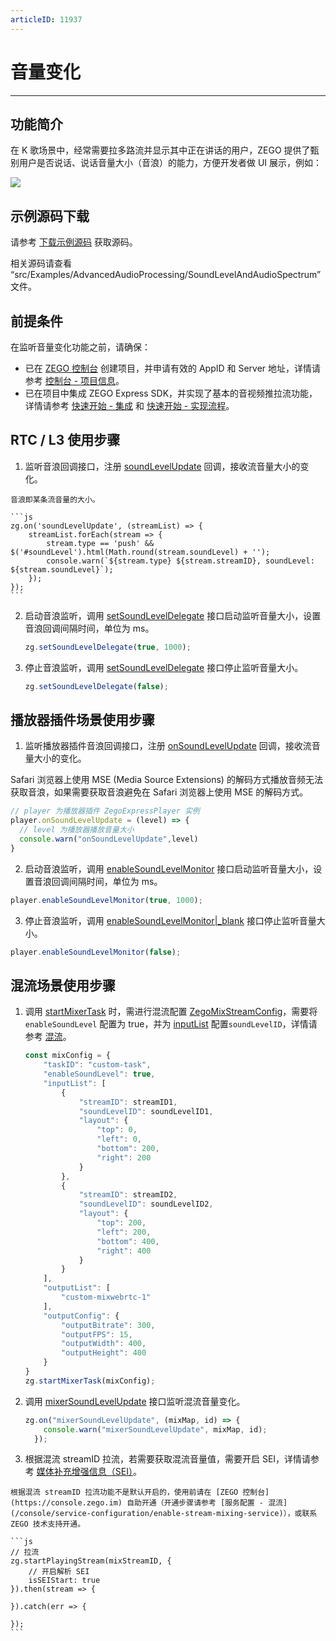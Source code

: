 ```yaml
---
articleID: 11937
---
```

# 音量变化

- - -

## 功能简介

在 K 歌场景中，经常需要拉多路流并显示其中正在讲话的用户，ZEGO 提供了甄别用户是否说话、说话音量大小（音浪）的能力，方便开发者做 UI 展示，例如：

<Frame width="512" height="auto" caption=""><img src="https://storage.zego.im/sdk-doc/Pics/Android/ZegoLiveRoom/SoundLevel.png" /></Frame>

## 示例源码下载

请参考 [下载示例源码](!DownloadDemo/DownloadDemo) 获取源码。

相关源码请查看 “src/Examples/AdvancedAudioProcessing/SoundLevelAndAudioSpectrum” 文件。

## 前提条件

在监听音量变化功能之前，请确保：

- 已在 [ZEGO 控制台](https://console.zego.im) 创建项目，并申请有效的 AppID 和 Server 地址，详情请参考 [控制台 - 项目信息](/console/project-info)。
- 已在项目中集成 ZEGO Express SDK，并实现了基本的音视频推拉流功能，详情请参考 [快速开始 - 集成](!ExpressVideoSDK-Integration/SDK_Integration) 和 [快速开始 - 实现流程](!ExpressVideoSDK-Integration/Solution_Implementation)。


## RTC / L3 使用步骤

1. 监听音浪回调接口，注册 [soundLevelUpdate](@soundLevelUpdate) 回调，接收流音量大小的变化。

<Note title="说明">


    音浪即某条流音量的大小。

</Note>



    ```js
    zg.on('soundLevelUpdate', (streamList) => {
        streamList.forEach(stream => {
            stream.type == 'push' && $('#soundLevel').html(Math.round(stream.soundLevel) + '');
            console.warn(`${stream.type} ${stream.streamID}, soundLevel: ${stream.soundLevel}`);
        });
    });
    ```


2. 启动音浪监听，调用 [setSoundLevelDelegate](@setSoundLevelDelegate) 接口启动监听音量大小，设置音浪回调间隔时间，单位为 ms。

    ```javascript
    zg.setSoundLevelDelegate(true, 1000);
    ```

3. 停止音浪监听，调用 [setSoundLevelDelegate](@setSoundLevelDelegate) 接口停止监听音量大小。

    ```javascript
    zg.setSoundLevelDelegate(false);
    ```

## 播放器插件场景使用步骤

1. 监听播放器插件音浪回调接口，注册 [onSoundLevelUpdate](@onSoundLevelUpdate) 回调，接收流音量大小的变化。

<Warning title="注意">

Safari 浏览器上使用 MSE (Media Source Extensions) 的解码方式播放音频无法获取音浪，如果需要获取音浪避免在 Safari 浏览器上使用 MSE 的解码方式。

</Warning>

```js
// player 为播放器插件 ZegoExpressPlayer 实例
player.onSoundLevelUpdate = (level) => {
  // level 为播放器播放音量大小
  console.warn("onSoundLevelUpdate",level)
}
```

2. 启动音浪监听，调用 [enableSoundLevelMonitor](@enableSoundLevelMonitor) 接口启动监听音量大小，设置音浪回调间隔时间，单位为 ms。

```js
player.enableSoundLevelMonitor(true, 1000);
```

3. 停止音浪监听，调用 [enableSoundLevelMonitor|_blank](@enableSoundLevelMonitor) 接口停止监听音量大小。

```js
player.enableSoundLevelMonitor(false);
```

## 混流场景使用步骤

1. 调用 [startMixerTask](@startMixerTask) 时，需进行混流配置 [ZegoMixStreamConfig](@-ZegoMixStreamConfig)，需要将 `enableSoundLevel` 配置为 true，并为 [inputList](@inputList) 配置`soundLevelID`，详情请参考 [混流](!Other_Functions/Mixer)。
    ```js
    const mixConfig = {
        "taskID": "custom-task",
        "enableSoundLevel": true,
        "inputList": [
            {
                "streamID": streamID1,
                "soundLevelID": soundLevelID1,
                "layout": {
                    "top": 0,
                    "left": 0,
                    "bottom": 200,
                    "right": 200
                }
            },
            {
                "streamID": streamID2,
                "soundLevelID": soundLevelID2,
                "layout": {
                    "top": 200,
                    "left": 200,
                    "bottom": 400,
                    "right": 400
                }
            }
        ],
        "outputList": [
            "custom-mixwebrtc-1"
        ],
        "outputConfig": {
            "outputBitrate": 300,
            "outputFPS": 15,
            "outputWidth": 400,
            "outputHeight": 400
        }
    }
    zg.startMixerTask(mixConfig);
    ```
2. 调用 [mixerSoundLevelUpdate](@mixerSoundLevelUpdate) 接口监听混流音量变化。
    ```js
    zg.on("mixerSoundLevelUpdate", (mixMap, id) => {
        console.warn("mixerSoundLevelUpdate", mixMap, id);
      });
    ```
3. 根据混流 streamID 拉流，若需要获取混流音量值，需要开启 SEI，详情请参考 [媒体补充增强信息（SEI）](!Other_Functions/SEI)。

<Warning title="注意">

    根据混流 streamID 拉流功能不是默认开启的，使用前请在 [ZEGO 控制台](https://console.zego.im) 自助开通（开通步骤请参考 [服务配置 - 混流](/console/service-configuration/enable-stream-mixing-service)），或联系 ZEGO 技术支持开通。

</Warning>



    ```js
    // 拉流
    zg.startPlayingStream(mixStreamID, {
        // 开启解析 SEI
        isSEIStart: true
    }).then(stream => {

    }).catch(err => {

    });
    ```
